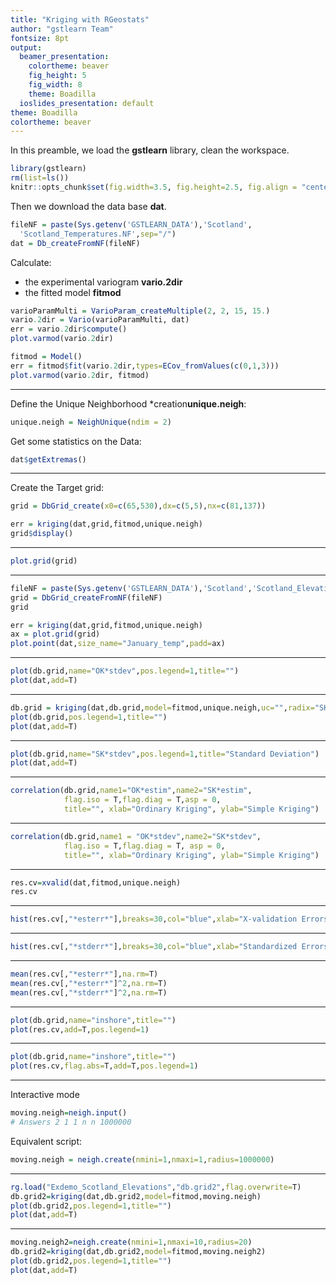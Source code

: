 ```yaml
---
title: "Kriging with RGeostats"
author: "gstlearn Team"
fontsize: 8pt
output:
  beamer_presentation:
    colortheme: beaver
    fig_height: 5
    fig_width: 8
    theme: Boadilla
  ioslides_presentation: default
theme: Boadilla
colortheme: beaver
---
```


\frametitle{Preamble}

In this preamble, we load the **gstlearn** library, clean the workspace.

```r
library(gstlearn)
rm(list=ls())
knitr::opts_chunk$set(fig.width=3.5, fig.height=2.5, fig.align = "center") 
```

Then we download the data base **dat**.

```r
fileNF = paste(Sys.getenv('GSTLEARN_DATA'),'Scotland',
  'Scotland_Temperatures.NF',sep="/")
dat = Db_createFromNF(fileNF)
```

Calculate:

- the experimental variogram **vario.2dir**
- the fitted model **fitmod**

```r
varioParamMulti = VarioParam_createMultiple(2, 2, 15, 15.)
vario.2dir = Vario(varioParamMulti, dat)
err = vario.2dir$compute()
plot.varmod(vario.2dir)

fitmod = Model()
err = fitmod$fit(vario.2dir,types=ECov_fromValues(c(0,1,3)))
plot.varmod(vario.2dir, fitmod)
```

---

\frametitle{Preparing the Environment}

Define the Unique Neighborhood *creation**unique.neigh**:

```r
unique.neigh = NeighUnique(ndim = 2)
```

\pause

Get some statistics on the Data:

```r
dat$getExtremas()
```

---

\frametitle{Ordinary Kriging}

Create the Target grid:

```r
grid = DbGrid_create(x0=c(65,530),dx=c(5,5),nx=c(81,137))
```


```r
err = kriging(dat,grid,fitmod,unique.neigh)
grid$display()
```

---

\frametitle{Ordinary Kriging Estimation}

```r
plot.grid(grid)
```

---


```r
fileNF = paste(Sys.getenv('GSTLEARN_DATA'),'Scotland','Scotland_Elevations.NF', sep="/")
grid = DbGrid_createFromNF(fileNF)
grid
```

\frametitle{Ordinary Kriging with selection Estimation}

```r
err = kriging(dat,grid,fitmod,unique.neigh)
ax = plot.grid(grid)
plot.point(dat,size_name="January_temp",padd=ax)
```

---

\frametitle{Ordinary Kriging - Standard Deviation}

```r
plot(db.grid,name="OK*stdev",pos.legend=1,title="")
plot(dat,add=T)
```

--- 

\frametitle{Simple kriging - Estimation}

```r
db.grid = kriging(dat,db.grid,model=fitmod,unique.neigh,uc="",radix="SK",mean=20)
plot(db.grid,pos.legend=1,title="")
plot(dat,add=T)
```

---

\frametitle{Simple kriging - Standard Deviation}

```r
plot(db.grid,name="SK*stdev",pos.legend=1,title="Standard Deviation")
plot(dat,add=T)
```

---

\frametitle{Comparing Ordinary and Simple Kriging - Estimations}

```r
correlation(db.grid,name1="OK*estim",name2="SK*estim",
            flag.iso = T,flag.diag = T,asp = 0, 
            title="", xlab="Ordinary Kriging", ylab="Simple Kriging")
```

---

\frametitle{Comparing Ordinary and Simple Kriging - St. Dev.}

```r
correlation(db.grid,name1 = "OK*stdev",name2="SK*stdev",
            flag.iso = T,flag.diag = T, asp = 0, 
            title="", xlab="Ordinary Kriging", ylab="Simple Kriging")
```

---

\frametitle{Cross-validation}


```r
res.cv=xvalid(dat,fitmod,unique.neigh)
res.cv
```

---

\frametitle{Cross-validation - Histogram of Errors}

```r
hist(res.cv[,"*esterr*"],breaks=30,col="blue",xlab="X-validation Errors",main="")
```
 
---
 
\frametitle{Cross-validation - Histogram of Standardized Errors}

```r
hist(res.cv[,"*stderr*"],breaks=30,col="blue",xlab="Standardized Errors",main="")
```

---
 
\frametitle{Cross-validation Scores}

```r
mean(res.cv[,"*esterr*"],na.rm=T)
mean(res.cv[,"*esterr*"]^2,na.rm=T)
mean(res.cv[,"*stderr*"]^2,na.rm=T)
```

---

\frametitle{Cross-validation Errors}

```r
plot(db.grid,name="inshore",title="")
plot(res.cv,add=T,pos.legend=1)
```

---

\frametitle{Cross-validation Errors (absolute value)}

```r
plot(db.grid,name="inshore",title="")
plot(res.cv,flag.abs=T,add=T,pos.legend=1)
```

---

\frametitle{Ordinary Kriging}
\framesubtitle{Moving Neighborhood}

Interactive mode 
```r
moving.neigh=neigh.input()
# Answers 2 1 1 n n 1000000
```

Equivalent script:
```r
moving.neigh = neigh.create(nmini=1,nmaxi=1,radius=1000000)
```

---

\frametitle{Ordinary Kriging (Moving Neighborhood)}

```r
rg.load("Exdemo_Scotland_Elevations","db.grid2",flag.overwrite=T)
db.grid2=kriging(dat,db.grid2,model=fitmod,moving.neigh)
plot(db.grid2,pos.legend=1,title="")
plot(dat,add=T)
```

---

\frametitle{Ordinary Kriging (Small Neighborhood)}

```r
moving.neigh2=neigh.create(nmini=1,nmaxi=10,radius=20)
db.grid2=kriging(dat,db.grid2,model=fitmod,moving.neigh2)
plot(db.grid2,pos.legend=1,title="")
plot(dat,add=T)
```
